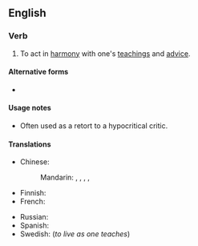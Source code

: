 ==English==

===Verb===
{{en-verb|[[practice]]<> [[what]] [[one]] [[preach]]es<preaches,preaches,preached>}}

# {{lb|en|American spelling}} To act in [[harmony]] with one's [[teachings]] and [[advice]].

====Alternative forms====
* {{l|en|practise what one preaches}}

====Usage notes====
* Often used as a retort to a hypocritical critic.

====Translations====
{{trans-top|act in harmony with one's teachings}}
* Chinese:
*: Mandarin: {{t+|cmn|說到做到}}, {{t+|cmn|说到做到|tr=shuōdàozuòdào}}, {{t+|cmn|言行一致|tr=yánxíngyízhì}}, {{t+|cmn|身體力行}}, {{t+|cmn|身体力行|tr=shēntǐlìxíng}}
* Finnish: {{t|fi|tehdä niin kuin sanoo}}
* French: {{t+|fr|prêcher d’exemple}}
{{trans-mid}}
* Russian: {{t|ru|слова не должны расходиться с делом}}
* Spanish: {{t|es|predicar con el ejemplo}}
* Swedish: {{t|sv|leva som man lär}} (''to live as one teaches'')
{{trans-bottom}}